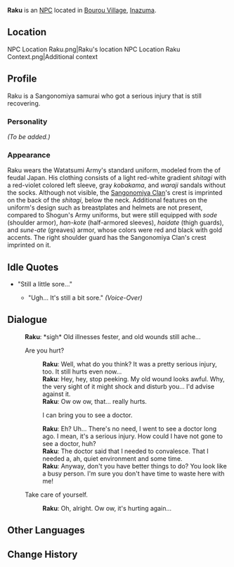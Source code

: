{{Meta
<!-- REMOVE THIS TEMPLATE AFTER ADDING MISSING INFO -->
|missing_NPC_profile  = yes
}}
{{Character Infobox
|type             = NPC
|image            = NPC Raku.png
|region           = Inazuma
|affiliation      = Watatsumi Army
|title            = Sangonomiya Samurai
}}
'''Raku''' {{Lang|ja=落}} is an [[NPC]] located in [[Bourou Village]], [[Inazuma]].

==Location==
<gallery hideaddbutton="true" captionalign="center">
NPC Location Raku.png|Raku's location
NPC Location Raku Context.png|Additional context
</gallery>

==Profile==
<!-- detailed story/lore information goes here -->
Raku is a Sangonomiya samurai who got a serious injury that is still recovering.

===Personality===
''(To be added.)''

===Appearance===
Raku wears the Watatsumi Army's standard uniform, modeled from the {{Lang|''ashigaru''|ja=足軽}} of feudal Japan. His clothing consists of a light red-white gradient ''shitagi'' with a red-violet colored left sleeve, gray ''kobakama'', and ''waraji'' sandals without the socks. Although not visible, the [[Sangonomiya Clan]]'s crest is imprinted on the back of the ''shitagi'', below the neck. Additional features on the uniform's design such as breastplates and helmets are not present, compared to Shogun's Army uniforms, but were still equipped with ''sode'' (shoulder armor), ''han-kote'' (half-armored sleeves), ''haidate'' (thigh guards), and ''sune-ate'' (greaves) armor, whose colors were red and black with gold accents. The right shoulder guard has the Sangonomiya Clan's crest imprinted on it.

==Idle Quotes==
* "Still a little sore..."
** {{A|VO Raku 01.ogg}} "Ugh... It's still a bit sore." ''(Voice-Over)''

==Dialogue==
{{Dialogue start}}
:'''Raku''': *sigh* Old illnesses fester, and old wounds still ache...
:{{DIcon}} Are you hurt?
::'''Raku''': Well, what do you think? It was a pretty serious injury, too. It still hurts even now...
::'''Raku''': Hey, hey, stop peeking. My old wound looks awful. Why, the very sight of it might shock and disturb you... I'd advise against it.
::'''Raku''': Ow ow ow, that... really hurts.
::{{DIcon}} I can bring you to see a doctor.
::'''Raku''': Eh? Uh... There's no need, I went to see a doctor long ago. I mean, it's a serious injury. How could I have not gone to see a doctor, huh?
::'''Raku''': The doctor said that I needed to convalesce. That I needed a, ah, quiet environment and some time.
::'''Raku''': Anyway, don't you have better things to do? You look like a busy person. I'm sure you don't have time to waste here with me!
:{{DIcon}} Take care of yourself.
::'''Raku''': Oh, alright. Ow ow, it's hurting again...
{{Dialogue end}}

==Other Languages==
{{Other Languages|default_hidden = 1
|en      = Raku
|zhs     = 落
|zhs_rm  = Luò
|zht     = 落
|zht_rm  = Luò
|ja      = 落
|ja_rm   = Raku
|ko      = 라쿠
|ko_rm   = Raku
|es      = Raku
|fr      = Raku
|ru      = Раку
|th      = Raku
|vi      = Raku
|de      = Raku
|id      = Raku
|pt      = Raku
}}

==Change History==
{{Change History|2.1}}